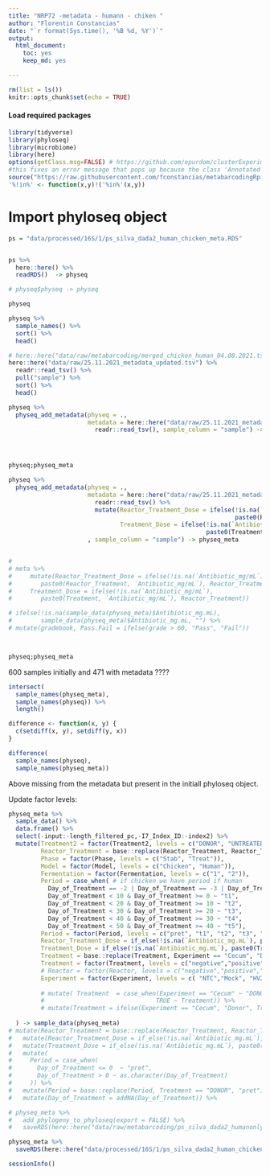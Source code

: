 ```yaml
---
title: "NRP72 -metadata - humann - chiken "
author: "Florentin Constancias"
date: "`r format(Sys.time(), '%B %d, %Y')`"
output: 
  html_document: 
    toc: yes
    keep_md: yes

---
```


```r
rm(list = ls())
knitr::opts_chunk$set(echo = TRUE)
```

#### Load required packages

```r
library(tidyverse)
library(phyloseq)
library(microbiome)
library(here)
options(getClass.msg=FALSE) # https://github.com/epurdom/clusterExperiment/issues/66
#this fixes an error message that pops up because the class 'Annotated' is defined in two different packages
source("https://raw.githubusercontent.com/fconstancias/metabarcodingRpipeline/dev/scripts/functions_export_simplified.R")
'%!in%' <- function(x,y)!('%in%'(x,y))

```


# Import phyloseq object

```r
ps = "data/processed/16S/1/ps_silva_dada2_human_chicken_meta.RDS"


ps %>% 
  here::here() %>%
  readRDS()  -> physeq

# physeq$physeq -> physeq

physeq

```

```r
physeq %>% 
  sample_names() %>% 
  sort() %>% 
  head()

```


```r
# here::here("data/raw/metabarcoding/merged_chicken_human_04.08.2021.tsv") %>%
here::here("data/raw/25.11.2021_metadata_updated.tsv") %>%
  readr::read_tsv() %>% 
  pull("sample") %>% 
  sort() %>% 
  head()

```

```r

physeq %>%
  physeq_add_metadata(physeq = .,
                      metadata = here::here("data/raw/25.11.2021_metadata_updated.tsv") %>%
                        readr::read_tsv(), sample_column = "sample") -> physeq_meta




physeq;physeq_meta

```



```r

physeq %>%
  physeq_add_metadata(physeq = .,
                      metadata = here::here("data/raw/25.11.2021_metadata_updated.tsv") %>%
                        readr::read_tsv() %>% 
                        mutate(Reactor_Treatment_Dose = ifelse(!is.na(`Antibiotic_mg/mL`),
                                                               paste0(Reactor_Treatment, `Antibiotic_mg/mL`), Reactor_Treatment),
                               Treatment_Dose = ifelse(!is.na(`Antibiotic_mg/mL`),
                                                       paste0(Treatment, `Antibiotic_mg/mL`), Reactor_Treatment))
                      , sample_column = "sample") -> physeq_meta


# 
# meta %>% 
#     mutate(Reactor_Treatment_Dose = ifelse(!is.na(`Antibiotic_mg/mL`), 
#        paste0(Reactor_Treatment, `Antibiotic_mg/mL`), Reactor_Treatment)
#     Treatment_Dose = ifelse(!is.na(`Antibiotic_mg/mL`), 
#        paste0(Treatment, `Antibiotic_mg/mL`), Reactor_Treatment))

# ifelse(!is.na(sample_data(physeq_meta)$Antibiotic_mg.mL), 
#        sample_data(physeq_meta)$Antibiotic_mg.mL, "") %>% 
# mutate(gradebook, Pass.Fail = ifelse(grade > 60, "Pass", "Fail"))



physeq;physeq_meta
```



600 samples initially and 471 with metadata ????

```r
intersect(
  sample_names(physeq_meta),
  sample_names(physeq)) %>% 
  length()
```

```r
difference <- function(x, y) {
  c(setdiff(x, y), setdiff(y, x))
}

difference(
  sample_names(physeq),
  sample_names(physeq_meta))
```

Above missing from the metadata but present in the initiall phyloseq object.

Update factor levels:

```r
physeq_meta %>% 
  sample_data() %>% 
  data.frame() %>% 
  select(-input:-length_filtered_pc,-I7_Index_ID:-index2) %>% 
  mutate(Treatment2 = factor(Treatment2, levels = c("DONOR", "UNTREATED", "AB+E. coli", "AB", "E. coli", "AB+E. faecium", "E. faecium")),
         Reactor_Treatment = base::replace(Reactor_Treatment, Reactor_Treatment == "TR_2CTX", "TR2_CTX"),
         Phase = factor(Phase, levels = c("Stab", "Treat")),
         Model = factor(Model, levels = c("Chicken", "Human")),
         Fermentation = factor(Fermentation, levels = c("1", "2")),
         Period = case_when( # if chicken we have period if human
           Day_of_Treatment == -2 | Day_of_Treatment == -3 | Day_of_Treatment == -6 | Day_of_Treatment == -7 ~ "pret",
           Day_of_Treatment < 10 & Day_of_Treatment >= 0 ~ "t1",
           Day_of_Treatment < 20 & Day_of_Treatment >= 10 ~ "t2",
           Day_of_Treatment < 30 & Day_of_Treatment >= 20 ~ "t3",
           Day_of_Treatment < 40 & Day_of_Treatment >= 30 ~ "t4",
           Day_of_Treatment < 50 & Day_of_Treatment >= 40 ~ "t5"),
         Period = factor(Period, levels = c("pret", "t1", "t2", "t3", "t4", "t5")),
         Reactor_Treatment_Dose = if_else(!is.na(`Antibiotic_mg.mL`), paste0(Reactor_Treatment, `Antibiotic_mg.mL`), Reactor_Treatment),
         Treatment_Dose = if_else(!is.na(`Antibiotic_mg.mL`), paste0(Treatment, `Antibiotic_mg.mL`), Treatment),
         Treatment = base::replace(Treatment, Experiment == "Cecum", "DONOR"),
         Treatment = factor(Treatment, levels = c("negative","positive","STRAIN", "DONOR", "UNTREATED", "CTX", "CTX+HV292.1", "HV292.1", "VAN", "VAN+CCUG59168", "CCUG59168")),
         # Reactor = factor(Reactor, levels = c("negative","positive","STRAIN", "DONOR", "IR1", "IR2", "CR", "TR1", "TR2", "TR3", "TR4", "TR5", "TR6","Batch3","Batch4")),
         Experiment = factor(Experiment, levels = c( "NTC","Mock", "HV292.1", "CCUG59168", "Cecum","Continuous","Batch")),
         
         # mutate( Treatment  = case_when(Experiment == "Cecum" ~ "DONOR",
         #                               TRUE ~ Treatment)) %>% 
         # mutate(Treatment = ifelse(Experiment == "Cecum", "Donor", Treatment)) %>% 
         
  ) -> sample_data(physeq_meta)
# mutate(Reactor_Treatment = base::replace(Reactor_Treatment, Reactor_Treatment == "TR_2CTX", "TR2_CTX")) %>%
#   mutate(Reactor_Treatment_Dose = if_else(!is.na(`Antibiotic_mg.mL`), paste0(Reactor_Treatment, `Antibiotic_mg.mL`), Reactor_Treatment)) %>% 
#   mutate(Treatment_Dose = if_else(!is.na(`Antibiotic_mg.mL`), paste0(Treatment, `Antibiotic_mg.mL`), Treatment)) %>%
#   mutate(
#     Period = case_when(
#       Day_of_Treatment <= 0  ~ "pret",
#       Day_of_Treatment > 0 ~ as.character(Day_of_Treatment)
#     )) %>%
#   mutate(Period = base::replace(Period, Treatment == "DONOR", "pret")) %>%
#   mutate(Day_of_Treatment = addNA(Day_of_Treatment)) %>%
```

```r
# physeq_meta %>% 
#   add_phylogeny_to_phyloseq(export = FALSE) %>% 
#   saveRDS(here::here("data/raw/metabarcoding/ps_silva_dada2_humanonly_phylo_meta.RDS"))
```

```r
physeq_meta %>%
  saveRDS(here::here("data/processed/16S/1/ps_silva_dada2_human_chicken_meta_fact.RDS"))
```

```r
sessionInfo()
```

